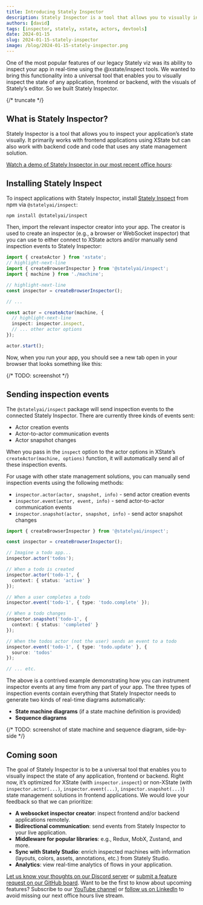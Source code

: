 ```yaml
---
title: Introducing Stately Inspector
description: Stately Inspector is a tool that allows you to visually inspect the state of your application in real-time. It works with code that uses any state management solution.
authors: [david]
tags: [inspector, stately, xstate, actors, devtools]
date: 2024-01-15
slug: 2024-01-15-stately-inspector
image: /blog/2024-01-15-stately-inspector.png
---
```


One of the most popular features of our legacy Stately viz was its ability to inspect your app in real-time using the @xstate/inspect tools. We wanted to bring this functionality into a universal tool that enables you to visually inspect the state of any application, frontend or backend, with the visuals of Stately’s editor. So we built Stately Inspector.

{/* truncate */}

## What is Stately Inspector?

Stately Inspector is a tool that allows you to inspect your application’s state visually. It primarily works with frontend applications using XState but can also work with backend code and code that uses any state management solution.

[Watch a demo of Stately Inspector in our most recent office hours](https://www.youtube.com/live/-Jf9N-EaUx0?feature=shared&t=408):

<YouTube id="-Jf9N-EaUx0"/>

## Installing Stately Inspect

To inspect applications with Stately Inspector, install [Stately Inspect](https://github.com/statelyai/inspect) from npm via `@statelyai/inspect`:

```bash
npm install @statelyai/inspect
```

Then, import the relevant inspector creator into your app. The creator is used to create an inspector (e.g., a browser or WebSocket inspector) that you can use to either connect to XState actors and/or manually send inspection events to Stately Inspector:

```ts
import { createActor } from 'xstate';
// highlight-next-line
import { createBrowserInspector } from '@statelyai/inspect';
import { machine } from './machine';

// highlight-next-line
const inspector = createBrowserInspector();

// ...

const actor = createActor(machine, {
  // highlight-next-line
  inspect: inspector.inspect,
  // ... other actor options
});

actor.start();
```

Now, when you run your app, you should see a new tab open in your browser that looks something like this:

{/* TODO: screenshot */}

## Sending inspection events

The `@statelyai/inspect` package will send inspection events to the connected Stately Inspector. There are currently three kinds of events sent:

- Actor creation events
- Actor-to-actor communication events
- Actor snapshot changes

When you pass in the `inspect` option to the actor options in XState’s `createActor(machine, options)` function, it will automatically send all of these inspection events.

For usage with other state management solutions, you can manually send inspection events using the following methods:

- `inspector.actor(actor, snapshot, info)` - send actor creation events
- `inspector.event(actor, event, info)` - send actor-to-actor communication events
- `inspector.snapshot(actor, snapshot, info)` - send actor snapshot changes

```ts
import { createBrowserInspector } from '@statelyai/inspect';

const inspector = createBrowserInspector();

// Imagine a todo app...
inspector.actor('todos');

// When a todo is created
inspector.actor('todo-1', {
  context: { status: 'active' }
});

// When a user completes a todo
inspector.event('todo-1', { type: 'todo.complete' });

// When a todo changes
inspector.snapshot('todo-1', {
  context: { status: 'completed' }
});

// When the todos actor (not the user) sends an event to a todo
inspector.event('todo-1', { type: 'todo.update' }, {
  source: 'todos'
});

// ... etc.

```

The above is a contrived example demonstrating how you can instrument inspector events at any time from any part of your app. The three types of inspection events contain everything that Stately Inspector needs to generate two kinds of real-time diagrams automatically:

- **State machine diagrams** (if a state machine definition is provided)
- **Sequence diagrams**

{/* TODO: screenshot of state machine and sequence diagram, side-by-side */}

## Coming soon

The goal of Stately Inspector is to be a universal tool that enables you to visually inspect the state of any application, frontend or backend. Right now, it’s optimized for XState (with `inspector.inspect`) or non-XState (with `inspector.actor(...)`, `inspector.event(...)`, `inspector.snapshot(...)`) state management solutions in frontend applications. We would love your feedback so that we can prioritize:

- **A websocket inspector creator**: inspect frontend and/or backend applications remotely.
- **Bidirectional communication**: send events from Stately Inspector to your live application.
- **Middleware for popular libraries**: e.g., Redux, MobX, Zustand, and more.
- **Sync with Stately Studio**: enrich inspected machines with information (layouts, colors, assets, annotations, etc.) from Stately Studio.
- **Analytics**: view real-time analytics of flows in your application.

[Let us know your thoughts on our Discord server](https://discord.stately.ai) or [submit a feature request on our GitHub board](https://feedback.stately.ai). Want to be the first to know about upcoming features? Subscribe to our [YouTube channel](https://www.youtube.com/@Statelyai) or [follow us on LinkedIn](https://www.linkedin.com/company/statelyai/) to avoid missing our next office hours live stream.
